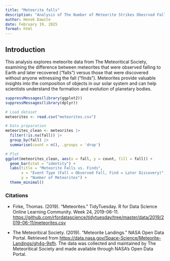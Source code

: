 ```yaml
---
title: "Meteorite falls"
description: "Analysis of The Number of Meteorite Strikes Obesrved Falling and Recovered vs. Found Without Witnessing the Fall and Recovered"
author: Henok Dawite
date: February 19, 2025
format: html
---
```


## Introduction

This analysis explores meteorite data from The Meteoritical Society, examining the difference between meteorites that were observed falling to Earth and later recovered ("falls") versus those that were discovered without anyone witnessing the fall ("finds"). Meteorites provide valuable insights into the composition of objects in our solar system and can help scientists understand the formation and evolution of planetary bodies.

```r
suppressMessages(library(ggplot2))
suppressMessages(library(dplyr))

# Load dataset
meteorites <- read.csv("meteorites.csv")

# Data preparation
meteorites_clean <- meteorites |>
  filter(!is.na(fall)) |>
  group_by(fall) |>
  summarise(count = n(), .groups = 'drop')

# Plot
ggplot(meteorites_clean, aes(x = fall, y = count, fill = fall)) +
  geom_bar(stat = "identity") +
  labs(title = "Meteorite Falls vs. Finds",
       x = "Event Type (Fall = Observed Fall, Find = Later Discovery)",
       y = "Number of Meteorites") +
  theme_minimal()
```

### Citations

-   Firke, Thomas. (2019). "Meteorites." TidyTuesday. R for Data Science Online Learning Community. Week 24, 2019-06-11. <https://github.com/rfordatascience/tidytuesday/tree/master/data/2019/2019-06-11/meteorites.csv>

-   The Meteoritical Society. (2019). "Meteorite Landings." NASA Open Data Portal. Retrieved from <https://data.nasa.gov/Space-Science/Meteorite-Landings/gh4g-9sfh>. The data was collected and maintained by The Meteoritical Society and made available through NASA's Open Data Portal.
